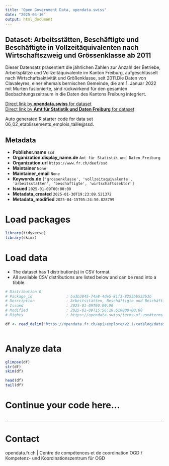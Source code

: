```yaml
---
title: "Open Government Data, opendata.swiss"
date: "2025-04-16"
output: html_document
---
```


## Dataset: Arbeitsstätten, Beschäftigte und Beschäftigte in Vollzeitäquivalenten nach Wirtschaftszweig und Grössenklasse ab 2011

Dieser Datensatz präsentiert die jährlichen Zahlen zur Anzahl der Betriebe, Arbeitsplätze und Vollzeitäquivalente im Kanton Freiburg, aufgeschlüsselt nach Wirtschaftsaktivität und Größenklasse, seit 2011.Die Daten von Clavaleyres, einer ehemals bernischen Gemeinde, die am 1. Januar 2022 mit Murten fusionierte, sind rückwirkend für den gesamten Beobachtungszeitraum in die Daten des Kantons Freiburg integriert.

[Direct link by **opendata.swiss** for dataset](https://opendata.swiss/de/dataset/arbeitsstatten-beschaftigte-und-beschaftigte-in-vollzeitaquivalenten-nach-wirtschaftszweig-2011)<br>
[Direct link by **Amt für Statistik und Daten Freiburg** for dataset](https://opendata.fr.ch/explore/dataset/06_02_etablissements_emplois_taille/)

Auto generated R starter code for data set 06_02_etablissements_emplois_taille@ssd.

## Metadata

- **Publisher.name** `ssd`
- **Organization.display_name.de** `Amt für Statistik und Daten Freiburg`
- **Organization.url** `https://www.fr.ch/deef/ssd`
- **Maintainer** `None`
- **Maintainer_email** `None`
- **Keywords.de** `['grossenklasse', 'vollzeitaquivalente', 'arbeitsstatten', 'beschaftigte', 'wirtschaftssektor']`
- **Issued** `2025-01-09T00:00:00`
- **Metadata_created** `2025-01-30T19:23:09.521372`
- **Metadata_modified** `2025-04-15T05:24:50.828799`


# Load packages

```r

library(tidyverse)
library(skimr)

```

# Load data

-   The dataset has 1 distribution(s) in CSV format.
-   All available CSV distributions are listed below and can be read into a tibble.

```r

# Distribution 0
# Package_id               : ba3b3845-74a8-4de5-81f3-8255bb533b3b
# Description              : Arbeitsstätten, Beschäftigte und Beschäftigte in Vollzeitäquivalenten nach Wirtschaftszweig und Grössenklasse ab 2011 (csv)
# Issued                   : 2025-01-09T00:00:00
# Modified                 : 2025-01-09T15:56:18.610000+00:00
# Rights                   : https://opendata.swiss/terms-of-use#terms_by

df <- read_delim('https://opendata.fr.ch/api/explore/v2.1/catalog/datasets/06_02_etablissements_emplois_taille/exports/csv?use_labels=true')



```

# Analyze data

```r

glimpse(df)
str(df)
skim(df)

head(df)
tail(df)

```

# Continue your code here...

```r

```

------------------------------------------------------------------------

# Contact

opendata.fr.ch | Centre de compétences et de coordination OGD / Kompetenz- und Koordinationszentrum für OGD
